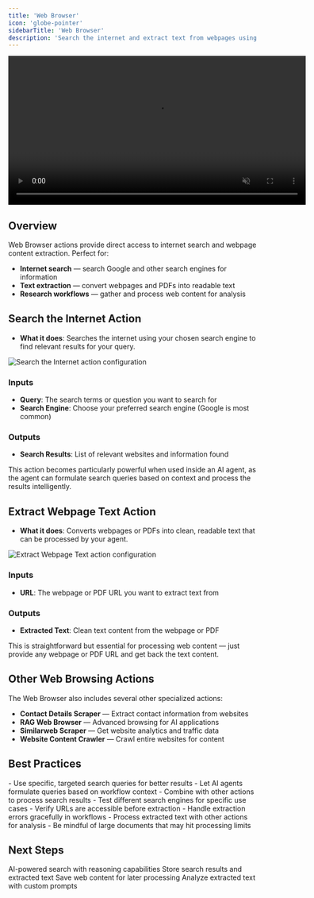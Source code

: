 ```yaml
---
title: 'Web Browser'
icon: 'globe-pointer'
sidebarTitle: 'Web Browser'
description: 'Search the internet and extract text from webpages using built-in web browsing capabilities'
---
```


<div style={{ display: 'flex', justifyContent: 'center', margin: '2rem 0' }}>
  <div className="video-card">
    <video
      src="https://lindy-docs-content.nyc3.digitaloceanspaces.com/Human%20in%20Loop.mp4"
      width="600"
      autoPlay
      muted
      loop
      playsInline
      style={{ display: 'block', width: '100%', borderRadius: '16px' }}
    />
  </div>
</div>

## Overview

Web Browser actions provide direct access to internet search and webpage content extraction. Perfect for:

- **Internet search** — search Google and other search engines for information
- **Text extraction** — convert webpages and PDFs into readable text
- **Research workflows** — gather and process web content for analysis

## Search the Internet Action

- **What it does**: Searches the internet using your chosen search engine to find relevant results for your query.

<Frame>
  <img src="/lindy-brand-assets/search-the-internet.png" alt="Search the Internet action configuration" />
</Frame>

### Inputs
- **Query**: The search terms or question you want to search for
- **Search Engine**: Choose your preferred search engine (Google is most common)

### Outputs
- **Search Results**: List of relevant websites and information found

This action becomes particularly powerful when used inside an AI agent, as the agent can formulate search queries based on context and process the results intelligently.

## Extract Webpage Text Action

- **What it does**: Converts webpages or PDFs into clean, readable text that can be processed by your agent.

<Frame>
  <img src="/lindy-brand-assets/extract-webpage-text.png" alt="Extract Webpage Text action configuration" />
</Frame>

### Inputs
- **URL**: The webpage or PDF URL you want to extract text from

### Outputs
- **Extracted Text**: Clean text content from the webpage or PDF

This is straightforward but essential for processing web content — just provide any webpage or PDF URL and get back the text content.

## Other Web Browsing Actions

The Web Browser also includes several other specialized actions:

- **Contact Details Scraper** — Extract contact information from websites
- **RAG Web Browser** — Advanced browsing for AI applications
- **Similarweb Scraper** — Get website analytics and traffic data
- **Website Content Crawler** — Crawl entire websites for content

## Best Practices

<AccordionGroup>
  <Accordion title="Search Optimization">
    - Use specific, targeted search queries for better results
    - Let AI agents formulate queries based on workflow context
    - Combine with other actions to process search results
    - Test different search engines for specific use cases
  </Accordion>

  <Accordion title="Text Extraction">
    - Verify URLs are accessible before extraction
    - Handle extraction errors gracefully in workflows
    - Process extracted text with other actions for analysis
    - Be mindful of large documents that may hit processing limits
  </Accordion>
</AccordionGroup>

## Next Steps

<CardGroup cols={2}>
  <Card title="Perplexity Search" href="/skills/web-browsing/perplexity" icon="browser">
    AI-powered search with reasoning capabilities
  </Card>
  
  <Card title="Context Management" icon="database" href="/skills/lindy-utilities/context">
    Store search results and extracted text
  </Card>
  
  <Card title="Set Variables" icon="database" href="/skills/lindy-utilities/set-variables">
    Save web content for later processing
  </Card>
  
  <Card title="LLM Call" icon="database" href="/skills/lindy-utilities/llm-call">
    Analyze extracted text with custom prompts
  </Card>
</CardGroup>